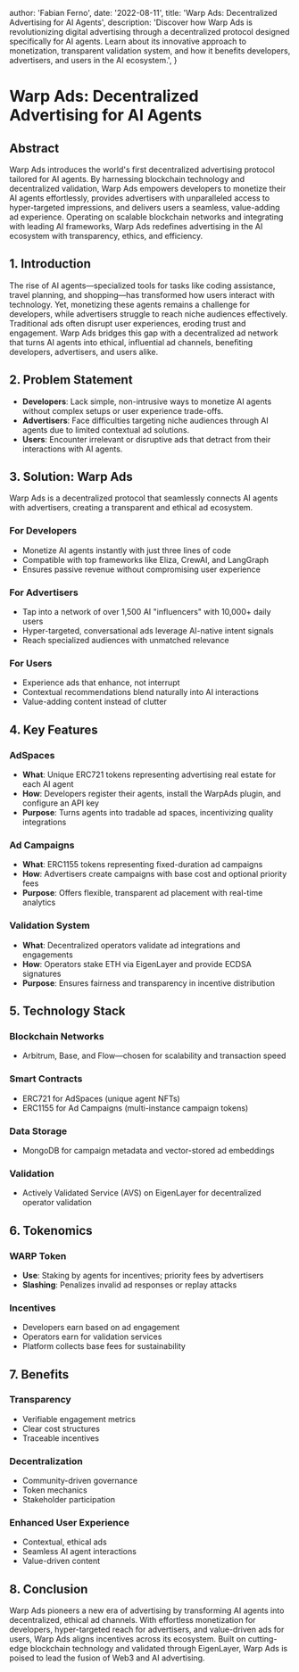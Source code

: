 
  author: 'Fabian Ferno',
  date: '2022-08-11',
  title: 'Warp Ads: Decentralized Advertising for AI Agents',
  description:
    'Discover how Warp Ads is revolutionizing digital advertising through a decentralized protocol designed specifically for AI agents. Learn about its innovative approach to monetization, transparent validation system, and how it benefits developers, advertisers, and users in the AI ecosystem.',
}


# Warp Ads: Decentralized Advertising for AI Agents

## Abstract

Warp Ads introduces the world's first decentralized advertising protocol tailored for AI agents. By harnessing blockchain technology and decentralized validation, Warp Ads empowers developers to monetize their AI agents effortlessly, provides advertisers with unparalleled access to hyper-targeted impressions, and delivers users a seamless, value-adding ad experience. Operating on scalable blockchain networks and integrating with leading AI frameworks, Warp Ads redefines advertising in the AI ecosystem with transparency, ethics, and efficiency.

## 1. Introduction

The rise of AI agents—specialized tools for tasks like coding assistance, travel planning, and shopping—has transformed how users interact with technology. Yet, monetizing these agents remains a challenge for developers, while advertisers struggle to reach niche audiences effectively. Traditional ads often disrupt user experiences, eroding trust and engagement. Warp Ads bridges this gap with a decentralized ad network that turns AI agents into ethical, influential ad channels, benefiting developers, advertisers, and users alike.

## 2. Problem Statement

- **Developers**: Lack simple, non-intrusive ways to monetize AI agents without complex setups or user experience trade-offs.
- **Advertisers**: Face difficulties targeting niche audiences through AI agents due to limited contextual ad solutions.
- **Users**: Encounter irrelevant or disruptive ads that detract from their interactions with AI agents.

## 3. Solution: Warp Ads

Warp Ads is a decentralized protocol that seamlessly connects AI agents with advertisers, creating a transparent and ethical ad ecosystem.

### For Developers

- Monetize AI agents instantly with just three lines of code
- Compatible with top frameworks like Eliza, CrewAI, and LangGraph
- Ensures passive revenue without compromising user experience

### For Advertisers

- Tap into a network of over 1,500 AI "influencers" with 10,000+ daily users
- Hyper-targeted, conversational ads leverage AI-native intent signals
- Reach specialized audiences with unmatched relevance

### For Users

- Experience ads that enhance, not interrupt
- Contextual recommendations blend naturally into AI interactions
- Value-adding content instead of clutter

## 4. Key Features

### AdSpaces

- **What**: Unique ERC721 tokens representing advertising real estate for each AI agent
- **How**: Developers register their agents, install the WarpAds plugin, and configure an API key
- **Purpose**: Turns agents into tradable ad spaces, incentivizing quality integrations

### Ad Campaigns

- **What**: ERC1155 tokens representing fixed-duration ad campaigns
- **How**: Advertisers create campaigns with base cost and optional priority fees
- **Purpose**: Offers flexible, transparent ad placement with real-time analytics

### Validation System

- **What**: Decentralized operators validate ad integrations and engagements
- **How**: Operators stake ETH via EigenLayer and provide ECDSA signatures
- **Purpose**: Ensures fairness and transparency in incentive distribution

## 5. Technology Stack

### Blockchain Networks

- Arbitrum, Base, and Flow—chosen for scalability and transaction speed

### Smart Contracts

- ERC721 for AdSpaces (unique agent NFTs)
- ERC1155 for Ad Campaigns (multi-instance campaign tokens)

### Data Storage

- MongoDB for campaign metadata and vector-stored ad embeddings

### Validation

- Actively Validated Service (AVS) on EigenLayer for decentralized operator validation

## 6. Tokenomics

### WARP Token

- **Use**: Staking by agents for incentives; priority fees by advertisers
- **Slashing**: Penalizes invalid ad responses or replay attacks

### Incentives

- Developers earn based on ad engagement
- Operators earn for validation services
- Platform collects base fees for sustainability

## 7. Benefits

### Transparency

- Verifiable engagement metrics
- Clear cost structures
- Traceable incentives

### Decentralization

- Community-driven governance
- Token mechanics
- Stakeholder participation

### Enhanced User Experience

- Contextual, ethical ads
- Seamless AI agent interactions
- Value-driven content

## 8. Conclusion

Warp Ads pioneers a new era of advertising by transforming AI agents into decentralized, ethical ad channels. With effortless monetization for developers, hyper-targeted reach for advertisers, and value-driven ads for users, Warp Ads aligns incentives across its ecosystem. Built on cutting-edge blockchain technology and validated through EigenLayer, Warp Ads is poised to lead the fusion of Web3 and AI advertising.
